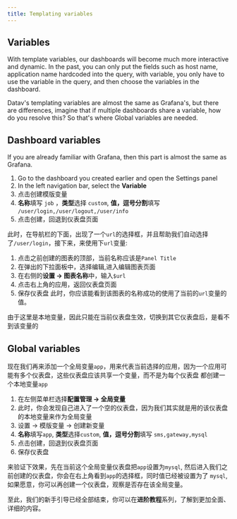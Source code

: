 ```yaml
---
title: Templating variables
---
```



## Variables
With template variables, our dashboards will become much more interactive and dynamic. In the past, you can only put the fields such as host name, application name hardcoded into the query, with variable, you only have to use the variable in the query, and then choose the variables in the dashboard.

Datav's templating variables are almost the same as Grafana's, but there are differences, imagine that if multiple dashboards share a variable, how do you resolve this? So that's where Global variables are needed.


## Dashboard variables
If you are already familiar with Grafana, then this part is almost the same as Grafana.
1. Go to the dashboard you created earlier and open the Settings panel
2. In the left navigation bar, select the **Variable**
3. 点击创建模版变量
4. **名称**填写 `job` ，**类型**选择 `custom`, **值，逗号分割**填写 `/user/login,/user/logout,/user/info`
5. 点击创建，回退到仪表盘页面

此时，在导航栏的下面，出现了一个`url`的选择框，并且帮助我们自动选择了`/user/login`，接下来，来使用下`url`变量:
1. 点击之前创建的图表的顶部，当前名称应该是`Panel Title`
2. 在弹出的下拉面板中，选择编辑,进入编辑图表页面
3. 在右侧的**设置 -> 图表名称**中，输入`$url`
4. 点击右上角的应用，返回仪表盘页面
5. 保存仪表盘
此时，你应该能看到该图表的名称成功的使用了当前的`url`变量的值。

<TipCompat>由于这里是本地变量，因此只能在当前仪表盘生效，切换到其它仪表盘后，是看不到该变量的</TipCompat>

## Global variables
现在我们再来添加一个全局变量`app`，用来代表当前选择的应用，因为一个应用可能有多个仪表盘，这些仪表盘应该共享一个变量，而不是为每个仪表盘
都创建一个本地变量`app`

1. 在左侧菜单栏选择**配置管理 -> 全局变量**
2. 此时，你会发现自己进入了一个空的仪表盘，因为我们其实就是用的该仪表盘的本地变量来作为全局变量
3. 设置 -> 模版变量 -> 创建新变量
4. **名称**填写`app`, **类型**选择`custom`, **值，逗号分割**填写 `sms,gateway,mysql`
5. 点击创建，回退到仪表盘页面
6. 保存仪表盘

来验证下效果，先在当前这个全局变量仪表盘把`app`设置为`mysql`, 然后进入我们之前创建的仪表盘，你会在右上角看到`app`的选择框，同时值已经被设置为了
`mysql`, 如果愿意，你可以再创建一个仪表盘，观察是否存在该全局变量。


至此，我们的新手引导已经全部结束，你可以在**进阶教程**系列，了解到更加全面、详细的内容。